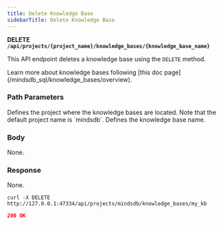 ```yaml
---
title: Delete Knowledge Base
sidebarTitle: Delete Knowledge Base
---
```


**DELETE `/api/projects/{project_name}/knowledge_bases/{knowledge_base_name}`**

This API endpoint deletes a knowledge base using the `DELETE` method.

<Tip>
Learn more about knowledge bases following [this doc page](/mindsdb_sql/knowledge_bases/overview).
</Tip>

### Path Parameters

<ParamField body='project_name' type='string' required>
Defines the project where the knowledge bases are located. Note that the default project name is `mindsdb`.
</ParamField>

<ParamField body='knowledge_base_name' type='string' required>
Defines the knowledge base name.
</ParamField>

### Body

None.

### Response

None.

<RequestExample>

```shell Shell
curl -X DELETE http://127.0.0.1:47334/api/projects/mindsdb/knowledge_bases/my_kb
```

</RequestExample>

<ResponseExample>

```json Response
200 OK
```

</ResponseExample>
